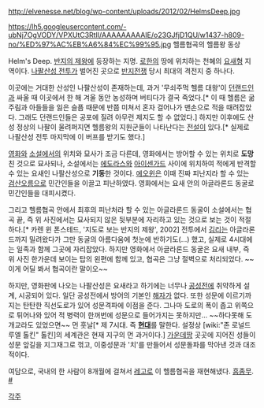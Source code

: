 http://elvenesse.net/blog/wp-content/uploads/2012/02/HelmsDeep.jpg

https://lh5.googleusercontent.com/-ubNj7OgVODY/VPXUtC3RtlI/AAAAAAAAAIE/o23GJfjD1QU/w1437-h809-no/%ED%97%AC%EB%A6%84%EC%99%95.jpg
헬름협곡의 헬름왕 동상

Helm's Deep. [[반지의 제왕]]에 등장하는 지명. [[로한]]의 땅에 위치하는 천혜의 [[요새]]형 지역이다. [[나팔산성 전투]]가 벌어진 곳으로 [[반지전쟁]] 당시 최대의 격전지 중 하나다.

이곳에는 거대한 산성인 나팔산성이 존재하는데, 과거 '무쇠주먹 헬름 대왕'이 [[던랜드]]인과 싸울 때 이곳에서 한 해 겨울 동안 농성하며 버티다가 결국 죽었다.[* 이 때 헬름은 굶주림과 아들들을 잃은 슬픔 때문에 반쯤 미쳐서 혼자 걸어나가 맨손으로 적을 때려잡았다. 그래도 던랜드인들은 공포에 질려 아무런 제지도 할 수 없었다.] 하지만 이후에도 산성 정상의 나팔이 울려퍼지면 헬름왕의 지원군들이 나타난다는 [[전설]]이 있다.[* 실제로 나팔산성 전투 마지막에 이 버프를 받기도 했다.]

[[영화]]와 [[소설]]에서의 위치와 묘사가 조금 다른데, 영화에서는 방어할 수 있는 위치로 '''도망'''친 것으로 묘사되나, 소설에서는 [[에도라스]]와 [[아이센가드]] 사이에 위치하여 적에게 반격할 수 있는 요새인 나팔산성으로 '''기동'''한 것이다. [[에오윈]]은 이때 진짜 피난지라 할 수 있는 [[검산오름]]으로 민간인들을 이끌고 피난하였다. 영화에서는 요새 안의 아글라론드 동굴로 민간인들을 대피시켰다.

그리고 헬름협곡 안에서 최후의 피난처라 할 수 있는 아글라론드 동굴이 소설에서는 협곡 끝, 즉 위 사진에서는 묘사되지 않은 뒷부분에 자리하고 있는 것으로 보는 것이 적절하다.[* 카렌 윈 폰스테드, '지도로 보는 반지의 제왕', 2002] 전투에서 [[김리]]는 아글라론드까지 밀려왔다가 그만 동굴의 아름다움에 첫눈에 반하기도(...) 했고, 실제로 4시대에는 일족과 함께 그곳에 자리잡았다. 하지만 영화에서 아글라론드 동굴은 요새 내부, 즉 위 사진 한가운데 보이는 탑의 왼편에 함께 있고, 협곡은 그냥 절벽으로 처리되었다. ~~이게 어딜 봐서 협곡이란 말이오~~

하지만, 영화판에 나오는 나팔산성은 요새라고 하기에는 너무나 [[공성전]]에 취약하게 설계, 시공되어 있다. 일단 공성전에서 방어의 기본인 [[해자]]가 없다. 또한 성문에 이르기까지는 탄탄한 직선도로가 있어 성문격파에 이점을 준다. 그나마 도로의 폭이 좁고 위쪽으로 튀어나와 있어 적 병력이 한꺼번에 성문으로 들어가지는 못하지만... ~~하다못해 도개교라도 있었으면~~ 먼 훗날[* 제 7시대. 즉 '''[[현대]]'''를 말한다. 설정상 [wiki:"존 로널드 루엘 톨킨" 톨킨]의 세계관은 현재 지구의 먼 과거이다.] [[가운데땅]] 곳곳에 지어진 성들이 성문 앞길을 지그재그로 꺾고, 이중성문과 '치'를 만들어서 성문돌파를 막아낸 것과 대조적이다.

여담으로, 국내의 한 사람이 8개월에 걸쳐서 [[레고]]로 이 헬름협곡을 재현해냈다. [[흠좀무]]. [http://cafe.naver.com/bricknara.cafe?iframe_url=/ArticleRead.nhn%3Farticleid=173212 #]

[[각주]]
